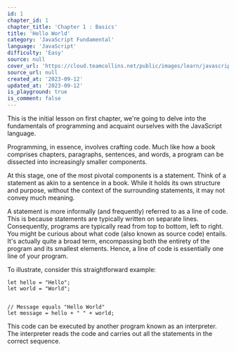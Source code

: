 ```yaml
---
id: 1
chapter_id: 1
chapter_title: 'Chapter 1 : Basics'
title: 'Hello World'
category: 'JavaScript Fundamental'
language: 'JavaScript'
difficulty: 'Easy'
source: null
cover_url: 'https://cloud.teamcollins.net/public/images/learn/javascript.webp'
source_url: null
created_at: '2023-09-12'
updated_at: '2023-09-12'
is_playground: true
is_comment: false
---
```


This is the initial lesson on first chapter, we're going to delve into the fundamentals of programming and acquaint ourselves with the JavaScript language.

Programming, in essence, involves crafting code. Much like how a book comprises chapters, paragraphs, sentences, and words, a program can be dissected into increasingly smaller components.

At this stage, one of the most pivotal components is a statement. Think of a statement as akin to a sentence in a book. While it holds its own structure and purpose, without the context of the surrounding statements, it may not convey much meaning.

A statement is more informally (and frequently) referred to as a line of code. This is because statements are typically written on separate lines. Consequently, programs are typically read from top to bottom, left to right. You might be curious about what code (also known as source code) entails. It's actually quite a broad term, encompassing both the entirety of the program and its smallest elements. Hence, a line of code is essentially one line of your program.

To illustrate, consider this straightforward example:

```
let hello = "Hello";
let world = "World";


// Message equals "Hello World"
let message = hello + " " + world;
```

This code can be executed by another program known as an interpreter. The interpreter reads the code and carries out all the statements in the correct sequence.
